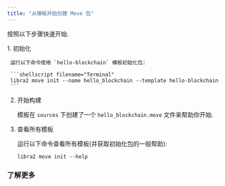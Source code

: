 ```yaml
---
title: "从模板开始创建 Move 包"
---
```




按照以下步骤快速开始.

<Steps>
  1. 初始化

     运行以下命令使用 `hello-blockchain` 模板初始化包:

     ```shellscript filename="Terminal"
     libra2 move init --name hello_blockchain --template hello-blockchain
     ```

  2. 开始构建

     模板在 `sources` 下创建了一个 `hello_blockchain.move` 文件来帮助你开始.

     <RemoteCodeblock permalink="https://github.com/libra2org/libra2-core/blob/afd3706c17bcccfb39a9d6059aecbfa648ed295d/libra2-move/move-examples/hello_blockchain/sources/hello_blockchain.move#L1-L64" />

  3. 查看所有模板

     运行以下命令查看所有模板(并获取初始化包的一般帮助):

     ```shellscript
     libra2 move init --help
     ```
</Steps>

### 了解更多

<CardGrid>
  <LinkCard href="/zh/build/smart-contracts" title="智能合约" description="学习如何使用 Move 构建" />

  <LinkCard href="/zh/build/smart-contracts/create-package" title="创建包" description="从学习如何创建 Move 包开始" />
</CardGrid>
